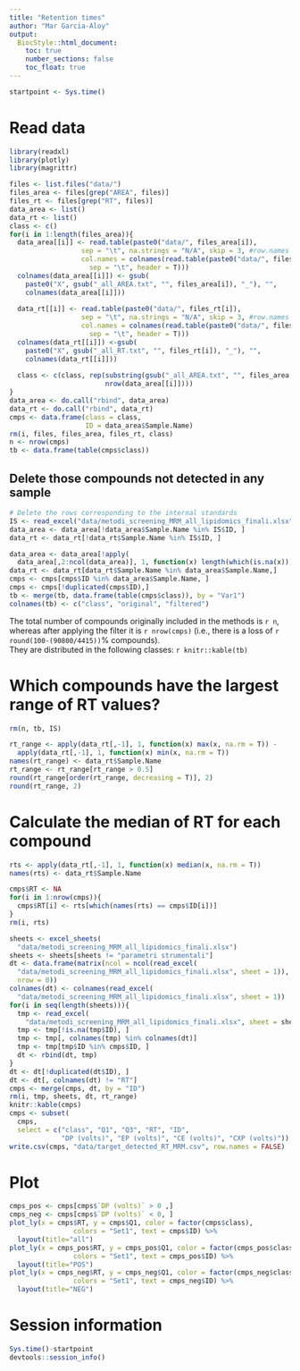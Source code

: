 ```yaml
---
title: "Retention times"
author: "Mar Garcia-Aloy"
output: 
  BiocStyle::html_document:
    toc: true
    number_sections: false
    toc_float: true
---
```


```r
startpoint <- Sys.time()
```

# Read data

```r
library(readxl)
library(plotly)
library(magrittr)

files <- list.files("data/")
files_area <- files[grep("AREA", files)]
files_rt <- files[grep("RT", files)]
data_area <- list()
data_rt <- list()
class <- c()
for(i in 1:length(files_area)){
  data_area[[i]] <- read.table(paste0("data/", files_area[i]), 
                  sep = "\t", na.strings = "N/A", skip = 3, #row.names = 1, 
                  col.names = colnames(read.table(paste0("data/", files_area[i]),
                    sep = "\t", header = T)))
  colnames(data_area[[i]]) <- gsub(
    paste0("X", gsub("_all_AREA.txt", "", files_area[i]), "_"), "", 
    colnames(data_area[[i]]))
  
  data_rt[[i]] <- read.table(paste0("data/", files_rt[i]), 
                  sep = "\t", na.strings = "N/A", skip = 3, #row.names = 1, 
                  col.names = colnames(read.table(paste0("data/", files_rt[i]),
                    sep = "\t", header = T)))
  colnames(data_rt[[i]]) <-gsub(
    paste0("X", gsub("_all_RT.txt", "", files_rt[i]), "_"), "", 
    colnames(data_rt[[i]]))
  
  class <- c(class, rep(substring(gsub("_all_AREA.txt", "", files_area[i]), 10), 
                        nrow(data_area[[i]])))
}
data_area <- do.call("rbind", data_area)
data_rt <- do.call("rbind", data_rt)
cmps <- data.frame(class = class,
                   ID = data_area$Sample.Name)
rm(i, files, files_area, files_rt, class)
n <- nrow(cmps)
tb <- data.frame(table(cmps$class))
```


## Delete those compounds not detected in any sample

```r
# Delete the rows corresponding to the internal standards
IS <- read_excel("data/metodi_screening_MRM_all_lipidomics_finali.xlsx", sheet = "Int_STD")
data_area <- data_area[!data_area$Sample.Name %in% IS$ID, ]
data_rt <- data_rt[!data_rt$Sample.Name %in% IS$ID, ]

data_area <- data_area[!apply(
  data_area[,2:ncol(data_area)], 1, function(x) length(which(is.na(x)))) == ncol(data_area)-1,]
data_rt <- data_rt[data_rt$Sample.Name %in% data_area$Sample.Name,]
cmps <- cmps[cmps$ID %in% data_area$Sample.Name, ]
cmps <- cmps[!duplicated(cmps$ID),]
tb <- merge(tb, data.frame(table(cmps$class)), by = "Var1")
colnames(tb) <- c("class", "original", "filtered")
```

The total number of compounds originally included in the methods is `r n`, 
whereas after applying the filter it is `r nrow(cmps)` 
(i.e., there is a loss of `r round(100-(90800/4415))`% compounds).   
They are distributed in the following classes: `r knitr::kable(tb)`


# Which compounds have the largest range of RT values?

```r
rm(n, tb, IS)

rt_range <- apply(data_rt[,-1], 1, function(x) max(x, na.rm = T)) - 
  apply(data_rt[,-1], 1, function(x) min(x, na.rm = T))
names(rt_range) <- data_rt$Sample.Name
rt_range <- rt_range[rt_range > 0.5]
round(rt_range[order(rt_range, decreasing = T)], 2)
round(rt_range, 2)
```


# Calculate the median of RT for each compound

```r
rts <- apply(data_rt[,-1], 1, function(x) median(x, na.rm = T))
names(rts) <- data_rt$Sample.Name

cmps$RT <- NA
for(i in 1:nrow(cmps)){
  cmps$RT[i] <- rts[which(names(rts) == cmps$ID[i])]
}
rm(i, rts)

sheets <- excel_sheets(
  "data/metodi_screening_MRM_all_lipidomics_finali.xlsx")
sheets <- sheets[sheets != "parametri strumentali"]
dt <- data.frame(matrix(ncol = ncol(read_excel(
  "data/metodi_screening_MRM_all_lipidomics_finali.xlsx", sheet = 1)), 
  nrow = 0))
colnames(dt) <- colnames(read_excel(
  "data/metodi_screening_MRM_all_lipidomics_finali.xlsx", sheet = 1))
for(i in seq(length(sheets))){
  tmp <- read_excel(
    "data/metodi_screening_MRM_all_lipidomics_finali.xlsx", sheet = sheets[i])
  tmp <- tmp[!is.na(tmp$ID), ]
  tmp <- tmp[, colnames(tmp) %in% colnames(dt)]
  tmp <- tmp[tmp$ID %in% cmps$ID, ]
  dt <- rbind(dt, tmp)
}
dt <- dt[!duplicated(dt$ID), ]
dt <- dt[, colnames(dt) != "RT"]
cmps <- merge(cmps, dt, by = "ID")
rm(i, tmp, sheets, dt, rt_range)
knitr::kable(cmps)
cmps <- subset(
  cmps, 
  select = c("class", "Q1", "Q3", "RT", "ID", 
             "DP (volts)", "EP (volts)", "CE (volts)", "CXP (volts)"))
write.csv(cmps, "data/target_detected_RT_MRM.csv", row.names = FALSE)
```

# Plot

```r
cmps_pos <- cmps[cmps$`DP (volts)` > 0 ,]
cmps_neg <- cmps[cmps$`DP (volts)` < 0, ]
plot_ly(x = cmps$RT, y = cmps$Q1, color = factor(cmps$class), 
                colors = "Set1", text = cmps$ID) %>% 
  layout(title="all")
plot_ly(x = cmps_pos$RT, y = cmps_pos$Q1, color = factor(cmps_pos$class), 
                colors = "Set1", text = cmps_pos$ID) %>% 
  layout(title="POS")
plot_ly(x = cmps_neg$RT, y = cmps_neg$Q1, color = factor(cmps_neg$class), 
                colors = "Set1", text = cmps_neg$ID) %>% 
  layout(title="NEG")
```


# Session information

```r
Sys.time()-startpoint
devtools::session_info()
```
